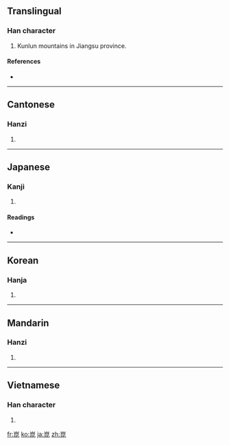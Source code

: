 {{also|崐}}
==Translingual==

===Han character===
{{Han char|rn=46|rad=山|as=08|sn=11|four=2271<sub>1</sub>|canj=山日心心 (UAPP)}}

# Kunlun mountains in Jiangsu province.

====References====
* {{Han ref|kx=0314.010|dkj=08173|dj=0614.190|hdz=10779.090|uh=5D11|ud=23825|bh=B158|bd=45400}}

----

==Cantonese==

===Hanzi===
{{yue-hanzi|jyut=|y=kwan1}}

# {{defn|Cantonese|sort=山08}}

----

==Japanese==

===Kanji===
{{ja-kanji|grade=|rs=山08}}

# {{defn|Japanese|sort=山08}}

====Readings====
* {{ja-readings|on=[[こん]] (kon)|kun=}}

----

==Korean==

===Hanja===
{{ko-hanja|hangeul=곤|rv=gon|mr=kon}}

# {{defn|Korean|sort=山08}}

----

==Mandarin==

===Hanzi===
{{cmn-hanzi|pin=[[kūn]] ([[kun1]])|wg=k'un<sup>1</sup>}}

# {{defn|Mandarin|sort=山08}}

----

==Vietnamese==

===Han character===
{{vi-hantu|[[côn]], [[kon]]|rs=山08}}

# {{defn|Vietnamese|sort=山08}}

[[fr:崑]]
[[ko:崑]]
[[ja:崑]]
[[zh:崑]]